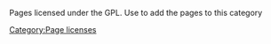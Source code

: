 Pages licensed under the GPL. Use {{tl|Documentation footer}} to add the pages to this category

[[Category:Page licenses]]